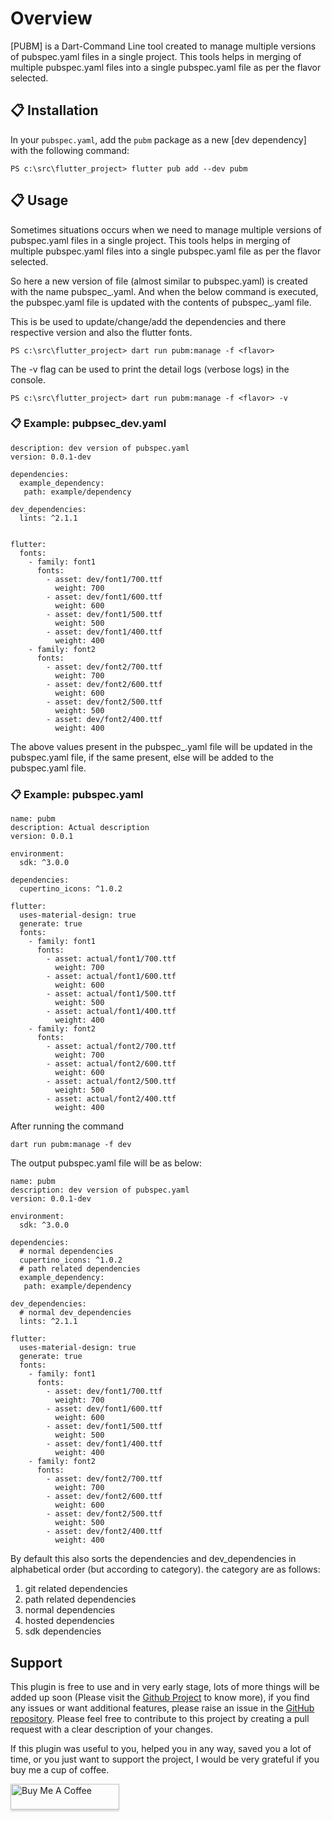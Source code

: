 # Overview
[PUBM] is a Dart-Command Line tool created to manage multiple versions of pubspec.yaml files in a single project.
This tools helps in merging of multiple pubspec.yaml files into a single pubspec.yaml file as per the flavor selected.

## 📋 Installation

In your `pubspec.yaml`, add the `pubm` package as a new [dev dependency] with
the following command:

```console
PS c:\src\flutter_project> flutter pub add --dev pubm
```

## 📋 Usage

Sometimes situations occurs when we need to manage multiple versions of pubspec.yaml files in a single project.
This tools helps in merging of multiple pubspec.yaml files into a single pubspec.yaml file as per the flavor selected.

So here a new version of file (almost similar to pubspec.yaml) is created with the name pubspec_<flavor>.yaml.
And when the below command is executed, the pubspec.yaml file is updated with the contents of pubspec_<flavor>.yaml file.

This is be used to update/change/add the dependencies and there respective version and also the flutter fonts.

```console  
PS c:\src\flutter_project> dart run pubm:manage -f <flavor>
```
The -v flag can be used to print the detail logs (verbose logs) in the console.
```console
PS c:\src\flutter_project> dart run pubm:manage -f <flavor> -v
```
### 📋 Example: pubpsec_dev.yaml

```console
description: dev version of pubspec.yaml
version: 0.0.1-dev

dependencies:
  example_dependency: 
   path: example/dependency

dev_dependencies:
  lints: ^2.1.1
  

flutter:
  fonts:
    - family: font1
      fonts:
        - asset: dev/font1/700.ttf
          weight: 700
        - asset: dev/font1/600.ttf
          weight: 600
        - asset: dev/font1/500.ttf
          weight: 500
        - asset: dev/font1/400.ttf
          weight: 400
    - family: font2
      fonts:
        - asset: dev/font2/700.ttf
          weight: 700
        - asset: dev/font2/600.ttf
          weight: 600
        - asset: dev/font2/500.ttf
          weight: 500
        - asset: dev/font2/400.ttf
          weight: 400
```

The above values present in the pubspec_<flavor>.yaml file will be updated in the pubspec.yaml file, if the same present, else will be added to the pubspec.yaml file.

### 📋 Example: pubspec.yaml

```console
name: pubm
description: Actual description
version: 0.0.1

environment:
  sdk: ^3.0.0

dependencies:
  cupertino_icons: ^1.0.2

flutter:
  uses-material-design: true
  generate: true
  fonts:
    - family: font1
      fonts:
        - asset: actual/font1/700.ttf
          weight: 700
        - asset: actual/font1/600.ttf
          weight: 600
        - asset: actual/font1/500.ttf
          weight: 500
        - asset: actual/font1/400.ttf
          weight: 400
    - family: font2
      fonts:
        - asset: actual/font2/700.ttf
          weight: 700
        - asset: actual/font2/600.ttf
          weight: 600
        - asset: actual/font2/500.ttf
          weight: 500
        - asset: actual/font2/400.ttf
          weight: 400
```

After running the command
```console
dart run pubm:manage -f dev
```
The output pubspec.yaml file will be as below:

```console
name: pubm
description: dev version of pubspec.yaml
version: 0.0.1-dev

environment:
  sdk: ^3.0.0

dependencies:
  # normal dependencies
  cupertino_icons: ^1.0.2
  # path related dependencies
  example_dependency: 
   path: example/dependency

dev_dependencies:
  # normal dev_dependencies
  lints: ^2.1.1

flutter:
  uses-material-design: true
  generate: true
  fonts:
    - family: font1
      fonts:
        - asset: dev/font1/700.ttf
          weight: 700
        - asset: dev/font1/600.ttf
          weight: 600
        - asset: dev/font1/500.ttf
          weight: 500
        - asset: dev/font1/400.ttf
          weight: 400
    - family: font2
      fonts:
        - asset: dev/font2/700.ttf
          weight: 700
        - asset: dev/font2/600.ttf
          weight: 600
        - asset: dev/font2/500.ttf
          weight: 500
        - asset: dev/font2/400.ttf
          weight: 400
```

By default this also sorts the dependencies and dev_dependencies in alphabetical order (but according to category).
the category are as follows:
1. git related dependencies
2. path related dependencies
3. normal dependencies
4. hosted dependencies
5. sdk dependencies

## Support
This plugin is free to use and in very early stage, lots of more things will be added up soon (Please visit the [Github Project](https://github.com/users/kushalmahapatro/projects/1) to know more), if you find any issues or want additional features, please raise an issue in the [GitHub repository](https://github.com/kushalmahapatro/pubspec_manager/issues).
Please feel free to contribute to this project by creating a pull request with a clear description of your changes.

If this plugin was useful to you, helped you in any way, saved you a lot of time, or you just want to support the project, I would be very grateful if you buy me a cup of coffee.

<a href="https://www.buymeacoffee.com/kushalm" target="_blank"><img src="https://www.buymeacoffee.com/assets/img/custom_images/purple_img.png" alt="Buy Me A Coffee" style="height: 41px !important;width: 174px !important;box-shadow: 0px 3px 2px 0px rgba(190, 190, 190, 0.5) !important;-webkit-box-shadow: 0px 3px 2px 0px rgba(190, 190, 190, 0.5) !important;" ></a>


